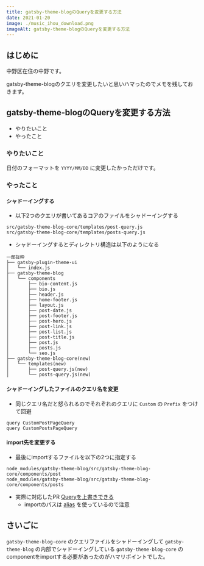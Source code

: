 ```yaml
---
title: gatsby-theme-blogのQueryを変更する方法
date: 2021-01-20
image: ./music_ihou_download.png
imageAlt: gatsby-theme-blogのQueryを変更する方法
---
```


## はじめに

中野区在住の中野です。

gatsby-theme-blogのクエリを変更したいと思いハマったのでメモを残しておきます。

## gatsby-theme-blogのQueryを変更する方法
- やりたいこと
- やったこと

### やりたいこと

日付のフォーマットを `YYYY/MM/DD` に変更したかっただけです。

### やったこと

#### シャドーイングする

- 以下2つのクエリが書いてあるコアのファイルをシャドーイングする

```
src/gatsby-theme-blog-core/templates/post-query.js
src/gatsby-theme-blog-core/templates/posts-query.js
```

- シャドーイングするとディレクトリ構造は以下のようになる

```
一部抜粋
├── gatsby-plugin-theme-ui
│   └── index.js
├── gatsby-theme-blog
│   └── components
│       ├── bio-content.js
│       ├── bio.js
│       ├── header.js
│       ├── home-footer.js
│       ├── layout.js
│       ├── post-date.js
│       ├── post-footer.js
│       ├── post-hero.js
│       ├── post-link.js
│       ├── post-list.js
│       ├── post-title.js
│       ├── post.js
│       ├── posts.js
│       └── seo.js
├── gatsby-theme-blog-core(new)
│   └── templates(new)
│       ├── post-query.js(new)
│       └── posts-query.js(new)
```

#### シャドーイングしたファイルのクエリ名を変更

- 同じクエリ名だと怒られるのでそれぞれのクエリに `Custom` の `Prefix` をつけて回避

```
query CustomPostPageQuery
query CustomPostsPageQuery
```

#### import先を変更する

- 最後にimportするファイルを以下の2つに指定する

```
node_modules/gatsby-theme-blog/src/gatsby-theme-blog-core/components/post
node_modules/gatsby-theme-blog/src/gatsby-theme-blog-core/components/posts
```

- 実際に対応したPR [Queryを上書きできる](https://github.com/yutanakano/blog/pull/13/commits/94a6b8591861b053ddefb04ee4c62455ae1edfcf)
  - importのパスは [alias](https://github.com/yutanakano/blog/blob/master/gatsby-node.js#L8-L9) を使っているので注意

## さいごに
`gatsby-theme-blog-core` のクエリファイルをシャドーイングして `gatsby-theme-blog` の内部でシャドーイングしている `gatsby-theme-blog-core` のcomponentをimportする必要があったのがハマリポイントでした。
